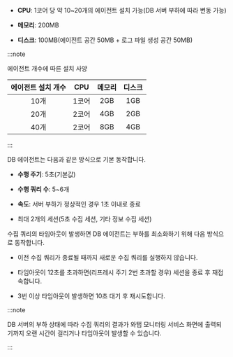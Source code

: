 
<Title level={props.level} hashid="dbagentspec" >DB 에이전트 설치 사양</Title>

* **CPU**: 1코어 당 약 10~20개의 에이전트 설치 가능(DB 서버 부하에 따라 변동 가능)

* **메모리**: 200MB

* **디스크**: 100MB(에이전트 공간 50MB + 로그 파일 생성 공간 50MB)

:::note

에이전트 개수에 따른 설치 사양 

| 에이전트 설치 개수 | CPU | 메모리 | 디스크 |
| :--: | :--: | :--: | :--: |
| 10개 | 1코어 | 2GB | 1GB |
| 20개 | 2코어 | 4GB | 2GB |
| 40개 | 2코어 | 8GB | 4GB |

:::

<Title level={props.level} hashid="dbagentrunning" >DB 에이전트 동작 방식</Title>

DB 에이전트는 다음과 같은 방식으로 기본 동작합니다.

* **수행 주기**: 5초(기본값)

* **수행 쿼리 수**: 5~6개

* **속도**: 서버 부하가 정상적인 경우 1초 이내로 종료

* 최대 2개의 세션(5초 수집 세션, 기타 정보 수집 세션)

수집 쿼리의 타임아웃이 발생하면 DB 에이전트는 부하를 최소화하기 위해 다음 방식으로 동작합니다.

* 이전 수집 쿼리가 종료될 때까지 새로운 수집 쿼리를 실행하지 않습니다.

* 타임아웃이 12초를 초과하면(리프레시 주기 2번 초과할 경우) 세션을 종료 후 재접속합니다.

* 3번 이상 타임아웃이 발생하면 10초 대기 후 재시도합니다.

:::note

DB 서버의 부하 상태에 따라 수집 쿼리의 결과가 와탭 모니터링 서비스 화면에 출력되기까지 오랜 시간이 걸리거나 타임아웃이 발생할 수 있습니다.

:::